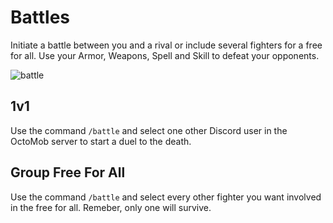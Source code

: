# Battles

Initiate a battle between you and a rival or include several fighters for a free for all. Use your Armor, Weapons, Spell and Skill to defeat your opponents.

![battle](https://cdn.discordapp.com/attachments/939309405227339776/1040102158361694249/image.png)

## 1v1

Use the command `/battle` and select one other Discord user in the OctoMob server to start a duel to the death.

## Group Free For All

Use the command `/battle` and select every other fighter you want involved in the free for all. Remeber, only one will survive.
